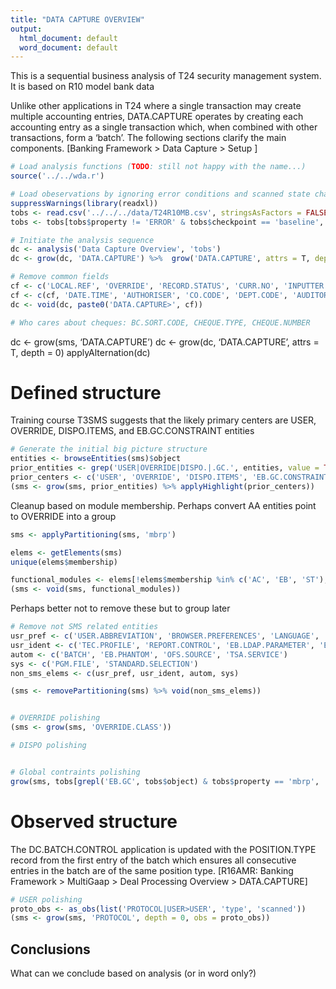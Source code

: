 ```yaml
---
title: "DATA CAPTURE OVERVIEW"
output:
  html_document: default
  word_document: default
---
```

This is a sequential business analysis of T24 security management system. It is based on R10 model bank data

Unlike other applications in T24 where a single transaction may create multiple accounting entries, DATA.CAPTURE operates by creating each accounting entry as a single transaction which, when combined with other transactions, form a ‘batch’. The following sections clarify the main components.
[Banking Framework > Data Capture > Setup ]

```r
# Load analysis functions (TODO: still not happy with the name...)
source('../../wda.r')

# Load obeservations by ignoring error conditions and scanned state changes
suppressWarnings(library(readxl))
tobs <- read.csv('../../../data/T24R10MB.csv', stringsAsFactors = FALSE)
tobs <- tobs[tobs$property != 'ERROR' & tobs$checkpoint == 'baseline', ]

# Initiate the analysis sequence
dc <- analysis('Data Capture Overview', 'tobs')
dc <- grow(dc, 'DATA.CAPTURE') %>%  grow('DATA.CAPTURE', attrs = T, depth = 0)

# Remove common fields
cf <- c('LOCAL.REF', 'OVERRIDE', 'RECORD.STATUS', 'CURR.NO', 'INPUTTER')
cf <- c(cf, 'DATE.TIME', 'AUTHORISER', 'CO.CODE', 'DEPT.CODE', 'AUDITOR.CODE', 'AUDIT.DATE.TIME')
dc <- void(dc, paste0('DATA.CAPTURE>', cf))

# Who cares about cheques: BC.SORT.CODE, CHEQUE.TYPE, CHEQUE.NUMBER

```

dc <- grow(sms, 'DATA.CAPTURE')
dc <- grow(dc, 'DATA.CAPTURE', attrs = T, depth = 0)
applyAlternation(dc)

# Defined structure
Training course T3SMS suggests that the likely primary centers are USER, OVERRIDE, DISPO.ITEMS, and EB.GC.CONSTRAINT entities

```r
# Generate the initial big picture structure
entities <- browseEntities(sms)$object
prior_entities <- grep('USER|OVERRIDE|DISPO.|.GC.', entities, value = TRUE)
prior_centers <- c('USER', 'OVERRIDE', 'DISPO.ITEMS', 'EB.GC.CONSTRAINTS')
(sms <- grow(sms, prior_entities) %>% applyHighlight(prior_centers))

```

Cleanup based on module membership. Perhaps convert AA entities point to OVERRIDE into a group

```r

sms <- applyPartitioning(sms, 'mbrp')

elems <- getElements(sms)
unique(elems$membership)

functional_modules <- elems[!elems$membership %in% c('AC', 'EB', 'ST'), 'name']
(sms <- void(sms, functional_modules))
```

Perhaps better not to remove these but to group later

```r
# Remove not SMS related entities
usr_pref <- c('USER.ABBREVIATION', 'BROWSER.PREFERENCES', 'LANGUAGE', 'PRINTER.ID')
usr_ident <- c('TEC.PROFILE', 'REPORT.CONTROL', 'EB.LDAP.PARAMETER', 'EB.CHANNEL', 'EB.FILE.UPLOAD')
autom <- c('BATCH', 'EB.PHANTOM', 'OFS.SOURCE', 'TSA.SERVICE')
sys <- c('PGM.FILE', 'STANDARD.SELECTION')
non_sms_elems <- c(usr_pref, usr_ident, autom, sys)

(sms <- removePartitioning(sms) %>% void(non_sms_elems))


# OVERRIDE polishing
(sms <- grow(sms, 'OVERRIDE.CLASS'))

# DISPO polishing


# Global contraints polishing
grow(sms, tobs[grepl('EB.GC', tobs$object) & tobs$property == 'mbrp', 'object'])

```

# Observed structure

The DC.BATCH.CONTROL application is updated with the POSITION.TYPE record from the first entry of the batch which ensures all consecutive entries in the batch are of the same position type.
[R16AMR: Banking Framework > MultiGaap > Deal Processing Overview > DATA.CAPTURE]

```r
# USER polishing
proto_obs <- as_obs(list('PROTOCOL|USER>USER', 'type', 'scanned'))
(sms <- grow(sms, 'PROTOCOL', depth = 0, obs = proto_obs))

```

## Conclusions

What can we conclude based on analysis (or in word only?)

```r

```


